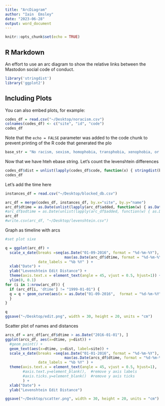 ```yaml
---
title: "ArcDiagram"
author: "Iain  Emsley"
date: "2023-06-28"
output: word_document
---
```


```r
knitr::opts_chunk$set(echo = TRUE)
```

## R Markdown

An effort to use an arc diagram to show the relative links between the Mastodon social code of conduct. 

```r
library('stringdist')
library('ggplot2')
```

## Including Plots

You can also embed plots, for example:

```r
codes_df = read.csv("~/Desktop/noracism.csv")
colnames(codes_df) <- c("site", "id", "code")
codes_df
```

Note that the `echo = FALSE` parameter was added to the code chunk to prevent printing of the R code that generated the plo
```r
base_str = "No racism, sexism, homophobia, transphobia, xenophobia, or casteism"
```
Now that we have hteh ebase string. 
Let's count the levenshtein differences
```r
codes_df$dist = unlist(lapply(codes_df$code, function(x) { stringdist(base_str, x, method = "lv") }))
codes_df
```
Let's add the time here
```r
instances_df = read.csv("~/Desktop/blocked_db.csv")

arc_df = merge(codes_df, instances_df, by.x="site", by.y="name")
arc_df$dtime = as.Date(unlist(lapply(arc_df$added, function(w) { as.Date(w)} )) ,  format = "%d-%m-%Y" )
#arc_df$odtime = as.Date(unlist(lapply(arc_df$added, function(w) { as.Date("2012-11-21")} )),  format = "%Y-%m-%d" )
arc_df
#write.csv(arc_df, "~/Desktop/levenshtein.csv")
```
Graph as timeline with arcs
```r
#set plot sixe

q = ggplot(arc_df) +
  scale_x_date(breaks =seq(as.Date("01-09-2016", format = "%d-%m-%Y"), 
                           max(as.Date(arc_df$dtime, format = "%d-%m-%Y")), by="6 months"), 
               date_labels = "%b %Y" ) + 
  xlab("Date") +
  ylab("Levenshtein Edit Distance") +
  theme(axis.text.x = element_text(angle = 45, vjust = 0.5, hjust=1)) +
  ylim(0, 0.1)
for (i in 1:nrow(arc_df)) {
  if (arc_df[i, 'dtime'] != "1999-01-01") {
  q = q + geom_curve(aes(x = as.Date("01-09-2016",  format = "%d-%m-%Y"), y = 0, xend = dtime, yend =0, colour=dist), data = arc_df[i, ], curvature = -(arc_df[i, 'dist'])/100 )
  }
}

q 
ggsave("~/Desktop/edit.png", width = 30, height = 20, units = "cm")

```
Scatter plot of names and distances
```r
arcs_df = arc_df[arc_df$dtime > as.Date("2016-01-01"), ]
ggplot(arcs_df, aes(x=dtime, y=dist)) +
  #geom_point() +
  geom_text(aes(x=dtime, y=dist, label=site)) +
  scale_x_date(breaks =seq(as.Date("01-01-2016", format = "%d-%m-%Y"), 
                           max(as.Date(arcs_df$dtime, format = "%d-%m-%Y")), by="1 month"), 
               date_labels = "%b %Y" ) +
  theme(axis.text.x = element_text(angle = 45, vjust = 0.5, hjust=1),
        #axis.text.y=element_blank(),  #remove y axis labels
        #axis.ticks.y=element_blank()  #remove y axis ticks
        ) +
  xlab("Date") +
  ylab("Levenshtein Edit Distance")

ggsave("~/Desktop/scatter.png", width = 30, height = 20, units = "cm")
```
